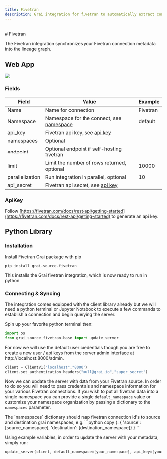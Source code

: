 ```yaml
---
title: Fivetran
description: Grai integration for fivetran to automatically extract connection metadata.
---
```



<br/>
<FivetranLogoIcon/>
# Fivetran

The Fivetran integration synchronizes your Fivetran connection metadata into the lineage graph.

## Web App

<Image
  src="/images/docs/core/integrations/fivetran.png"
  height={600}
  width={1200}
/>


### Fields

| Field           | Value                                                           | Example  |
| --------------- | --------------------------------------------------------------- | -------- |
| Name            | Name for connection                                             | Fivetran |
| Namespace       | Namespace for the connect, see [namespace](/concepts/namespace) | default  |
| api_key         | Fivetran api key, see [api key](#apikey)                        |          |
| namespaces      | Optional                                                        |          |
| endpoint        | Optional endpoint if self-hosting fivetran                      |          |
| limit           | Limit the number of rows returned, optional                     | 10000    |
| parallelization | Run integration in parallel, optional                           | 10       |
| api_secret      | Fivetran api secret, see [api key](#apikey)                     |          |

### ApiKey

Follow [https://fivetran.com/docs/rest-api/getting-started](https://fivetran.com/docs/rest-api/getting-started) to generate an api key.

## Python Library

### Installation

Install Fivetran Grai package with pip

```shell copy
pip install grai-source-fivetran
```

This installs the Grai fivetran integration, which is now ready to run in python

### Connecting & Syncing

The integration comes equipped with the client library already but we will need a python terminal or Jupyter Notebook to execute a few commands to establish a connection and begin querying the server.

Spin up your favorite python terminal then:

```python copy
import os
from grai_source_fivetran.base import update_server
```

For now we will use the default user credentials though you are free to create a new user / api keys from the server admin interface at http://localhost:8000/admin.

```python copy
client = ClientV1("localhost","8000")
client.set_authentication_headers("null@grai.io","super_secret")
```

Now we can update the server with data from your Fivetran source.
In order to do so you will need to pass credentials and namespace information for your various Fivetran connections.
If you wish to put all fivetran data into a single namespace you can provide a single `default_namespace` value or customize your
namespace organization by passing a dictionary to the `namespaces` parameter.

<Callout type="info" emoji="ℹ️">
    The `namespaces` dictionary should map fivetran connection id's to source and destination grai namespaces, e.g.
    ```python copy
        {<fivetran_connection_id>: {
            'source': [source_namespace],
            'destination': [destination_namespace]}
        }
    ```
</Callout>

Using example variables, in order to update the server with your metadata, simply run:

```python copy
update_server(client, default_namespace=[your_namespace], api_key=[your_fivetran_api_key], api_secret=[your_fivetran_api_secret])
```

